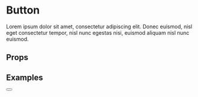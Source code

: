 

<Meta title="Components/Button" component={Button} />

# Button

Lorem ipsum dolor sit amet, consectetur adipiscing elit. Donec euismod, nisl eget consectetur tempor, nisl nunc egestas nisi, euismod aliquam nisl nunc euismod.

## Props

<ArgsTable of={Button} />

## Examples

<Canvas>
  <Story name="Default">
    <Button />
  </Story>
</Canvas>

